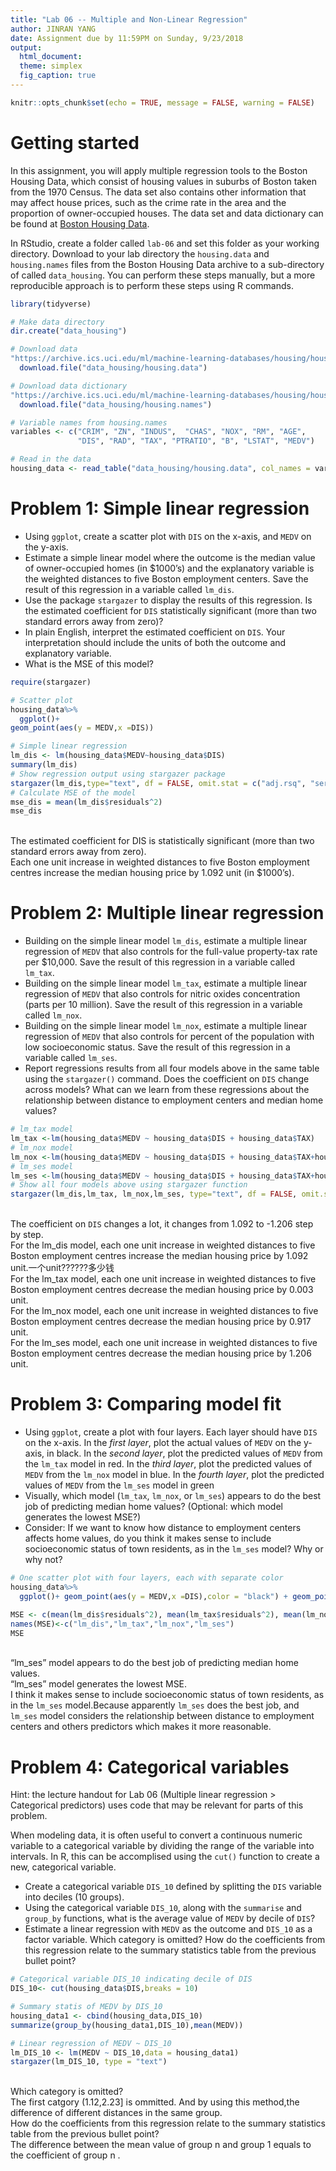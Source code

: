 ```yaml
---
title: "Lab 06 -- Multiple and Non-Linear Regression"
author: JINRAN YANG
date: Assignment due by 11:59PM on Sunday, 9/23/2018
output:
  html_document:
  theme: simplex
  fig_caption: true
---
```

```r
knitr::opts_chunk$set(echo = TRUE, message = FALSE, warning = FALSE)
```

# Getting started

In this assignment, you will apply multiple regression tools to the Boston Housing Data, which consist of housing values in suburbs of Boston taken from the 1970 Census. The data set also contains other information that may affect house prices, such as the crime rate in the area and the proportion of owner-occupied houses. The data set and data dictionary can be found at [Boston Housing Data](https://archive.ics.uci.edu/ml/machine-learning-databases/housing/).

In RStudio, create a folder called `lab-06` and set this folder as your working directory.  Download to your lab directory the `housing.data` and `housing.names` files from the Boston Housing Data archive to a sub-directory of called `data_housing`. You can perform these steps manually, but a more reproducible approach is to perform these steps using R commands.

```r
library(tidyverse)

# Make data directory
dir.create("data_housing")

# Download data
"https://archive.ics.uci.edu/ml/machine-learning-databases/housing/housing.data" %>% 
  download.file("data_housing/housing.data")

# Download data dictionary
"https://archive.ics.uci.edu/ml/machine-learning-databases/housing/housing.names" %>% 
  download.file("data_housing/housing.names")

# Variable names from housing.names
variables <- c("CRIM", "ZN", "INDUS",  "CHAS", "NOX", "RM", "AGE", 
               "DIS", "RAD", "TAX", "PTRATIO", "B", "LSTAT", "MEDV")

# Read in the data
housing_data <- read_table("data_housing/housing.data", col_names = variables)
```


# Problem 1: Simple linear regression

* Using `ggplot`, create a scatter plot with `DIS` on the x-axis, and `MEDV` on the y-axis.
* Estimate a simple linear model where the outcome is the median value of owner-occupied homes (in $1000's) and the explanatory variable is the weighted distances to five Boston employment centers. Save the result of this regression in a variable called `lm_dis`.
* Use the package `stargazer` to display the results of this regression. Is the estimated coefficient for `DIS` statistically significant (more than two standard errors away from zero)? 
* In plain English, interpret the estimated coefficient on `DIS`. Your interpretation should include the units of both the outcome and explanatory variable.
* What is the MSE of this model? 

```r
require(stargazer) 

# Scatter plot
housing_data%>%
  ggplot()+
geom_point(aes(y = MEDV,x =DIS))

# Simple linear regression
lm_dis <- lm(housing_data$MEDV~housing_data$DIS)
summary(lm_dis)
# Show regression output using stargazer package
stargazer(lm_dis,type="text", df = FALSE, omit.stat = c("adj.rsq", "ser", "f"))
# Calculate MSE of the model
mse_dis = mean(lm_dis$residuals^2)
mse_dis
```
<br>The estimated coefficient for DIS is statistically significant (more than two standard errors away from zero).
<br>Each one unit increase in weighted distances to five Boston employment centres increase the median housing price by 1.092 unit (in $1000's).

# Problem 2: Multiple linear regression

* Building on the simple linear model `lm_dis`, estimate a multiple linear regression of `MEDV` that also controls for the full-value property-tax rate per $10,000. Save the result of this regression in a variable called `lm_tax`.
* Building on the simple linear model `lm_tax`, estimate a multiple linear regression of `MEDV` that also controls for nitric oxides concentration (parts per 10 million). Save the result of this regression in a variable called `lm_nox`.
* Building on the simple linear model `lm_nox`, estimate a multiple linear regression of `MEDV` that also controls for percent of the population with low socioeconomic status. Save the result of this regression in a variable called `lm_ses`.
* Report regressions results from all four models above in the same table using the `stargazer()` command. Does the coefficient on `DIS` change across models? What can we learn from these regressions about the relationship between distance to employment centers and median home values?

```r
# lm_tax model
lm_tax <-lm(housing_data$MEDV ~ housing_data$DIS + housing_data$TAX)
# lm_nox model
lm_nox <-lm(housing_data$MEDV ~ housing_data$DIS + housing_data$TAX+housing_data$NOX)
# lm_ses model
lm_ses <-lm(housing_data$MEDV ~ housing_data$DIS + housing_data$TAX+housing_data$NOX+housing_data$LSTAT)
# Show all four models above using stargazer function
stargazer(lm_dis,lm_tax, lm_nox,lm_ses, type="text", df = FALSE, omit.stat = c("adj.rsq", "ser", "f"))
```

<br>The coefficient on `DIS` changes a lot, it changes from 1.092 to -1.206 step by step.
<br>For the lm_dis model, each one unit increase in weighted distances to five Boston employment centres increase the median housing price by 1.092 unit.一个unit??????多少钱
<br>For the lm_tax model, each one unit increase in weighted distances to five Boston employment centres decrease the median housing price by 0.003 unit.
<br>For the lm_nox model, each one unit increase in weighted distances to five Boston employment centres decrease the median housing price by 0.917 unit. 
<br>For the lm_ses model, each one unit increase in weighted distances to five Boston employment centres decrease the median housing price by 1.206 unit.


# Problem 3: Comparing model fit
* Using `ggplot`, create a plot with four layers. Each layer should have `DIS` on the x-axis. In the *first layer*, plot the actual values of `MEDV` on the y-axis, in black. In the *second layer*, plot the predicted values of `MEDV` from the `lm_tax` model in red.  In the *third layer*, plot the predicted values of `MEDV` from the `lm_nox` model in blue.  In the *fourth layer*, plot the predicted values of `MEDV` from the `lm_ses` model in green 
* Visually, which model (`lm_tax`, `lm_nox`, or `lm_ses`) appears to do the best job of predicting median home values? (Optional: which model generates the lowest MSE?)
* Consider: If we want to know how distance to employment centers affects home values, do you think it makes sense to include socioeconomic status of town residents, as in the `lm_ses` model? Why or why not?

```r
# One scatter plot with four layers, each with separate color
housing_data%>%
  ggplot()+ geom_point(aes(y = MEDV,x =DIS),color = "black") + geom_point(aes(y = lm_tax$fitted.values ,x = DIS ),color = "red") +geom_point(aes(y = lm_nox$fitted.values ,x = DIS ),color = "blue") + geom_point(aes(y = lm_ses$fitted.values ,x = DIS ),color = "green")

MSE <- c(mean(lm_dis$residuals^2), mean(lm_tax$residuals^2), mean(lm_nox$residuals^2), mean(lm_ses$residuals^2))
names(MSE)<-c("lm_dis","lm_tax","lm_nox","lm_ses")
MSE
```

<br>"lm_ses" model appears to do the best job of predicting median home values.
<br>"lm_ses" model generates the lowest MSE.
<br> I think it makes sense to include socioeconomic status of town residents, as in the `lm_ses` model.Because apparently `lm_ses` does the best job, and `lm_ses` model considers the relationship between distance to employment centers and others predictors which makes it more reasonable.

# Problem 4: Categorical variables
Hint: the lecture handout for Lab 06 (Multiple linear regression > Categorical predictors) uses code that may be relevant for parts of this problem.

When modeling data, it is often useful to convert a continuous numeric variable to a categorical variable by dividing the range of the variable into intervals. In R, this can be accomplised using the `cut()` function to create a new, categorical variable.

* Create a categorical variable `DIS_10` defined by splitting the `DIS` variable into deciles (10 groups).
* Using the categorical variable `DIS_10`, along with the `summarise` and `group_by` functions, what is the average value of `MEDV` by decile of `DIS`?
* Estimate a linear regression with `MEDV` as the outcome and `DIS_10` as a factor variable. Which category is omitted? How do the coefficients from this regression relate to the summary statistics table from the previous bullet point? 

```r
# Categorical variable DIS_10 indicating decile of DIS
DIS_10<- cut(housing_data$DIS,breaks = 10)

# Summary statis of MEDV by DIS_10
housing_data1 <- cbind(housing_data,DIS_10)
summarize(group_by(housing_data1,DIS_10),mean(MEDV))

# Linear regression of MEDV ~ DIS_10
lm_DIS_10 <- lm(MEDV ~ DIS_10,data = housing_data1)
stargazer(lm_DIS_10, type = "text")

```
<br> Which category is omitted?
<br>The first catgory (1.12,2.23] is ommitted. And by using this method,the difference of different distances in the same group.
<br>How do the coefficients from this regression relate to the summary statistics table from the previous bullet point?
<br>The difference between the mean value of group n and group 1 equals to the coefficient of group n .